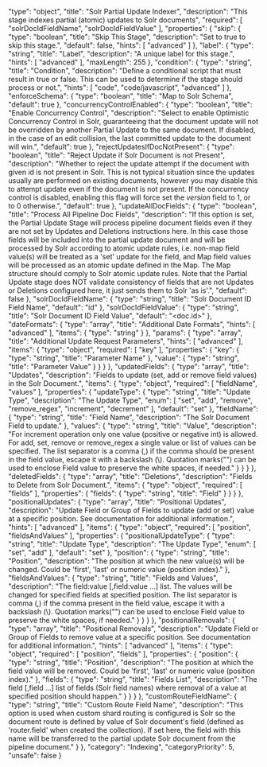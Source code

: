   "type": "object",
  "title": "Solr Partial Update Indexer",
  "description": "This stage indexes partial (atomic) updates to Solr documents",
  "required": [
    "solrDocIdFieldName",
    "solrDocIdFieldValue"
  ],
  "properties": {
    "skip": {
      "type": "boolean",
      "title": "Skip This Stage",
      "description": "Set to true to skip this stage.",
      "default": false,
      "hints": [
        "advanced"
      ]
    },
    "label": {
      "type": "string",
      "title": "Label",
      "description": "A unique label for this stage.",
      "hints": [
        "advanced"
      ],
      "maxLength": 255
    },
    "condition": {
      "type": "string",
      "title": "Condition",
      "description": "Define a conditional script that must result in true or false. This can be used to determine if the stage should process or not.",
      "hints": [
        "code",
        "code/javascript",
        "advanced"
      ]
    },
    "enforceSchema": {
      "type": "boolean",
      "title": "Map to Solr Schema",
      "default": true
    },
    "concurrencyControlEnabled": {
      "type": "boolean",
      "title": "Enable Concurrency Control",
      "description": "Select to enable Optimistic Concurrency Control in Solr, guaranteeing that the document update will not be overridden by another Partial Update to the same document. If disabled, in the case of an edit collision, the last committed update to the document will win.",
      "default": true
    },
    "rejectUpdatesIfDocNotPresent": {
      "type": "boolean",
      "title": "Reject Update if Solr Document is not Present",
      "description": "Whether to reject the update attempt if the document with given id is not present in Solr. This is not typical situation since the updates usually are performed on existing documents, however you may disable this to attempt update even if the document is not present. If the concurrency control is disabled, enabling this flag will force set the _version_ field to 1, or to 0 otherwise.",
      "default": true
    },
    "updateAllDocFields": {
      "type": "boolean",
      "title": "Process All Pipeline Doc Fields",
      "description": "If this option is set, the Partial Update Stage will process pipeline document fields even if they are not set by Updates and Deletions instructions here. In this case those fields will be included into the partial update document and will be processed by Solr according to atomic update rules, i.e. non-map field value(s) will be treated as a 'set' update for the field, and Map field values will be processed as an atomic update defined in the Map. The Map structure should comply to Solr atomic update rules. Note that the Partial Update stage does NOT validate consistency of fields that are not Updates or Deletions configured here, it just sends them to Solr 'as is'.",
      "default": false
    },
    "solrDocIdFieldName": {
      "type": "string",
      "title": "Solr Document ID Field Name",
      "default": "id"
    },
    "solrDocIdFieldValue": {
      "type": "string",
      "title": "Solr Document ID Field Value",
      "default": "<doc.id>"
    },
    "dateFormats": {
      "type": "array",
      "title": "Additional Date Formats",
      "hints": [
        "advanced"
      ],
      "items": {
        "type": "string"
      }
    },
    "params": {
      "type": "array",
      "title": "Additional Update Request Parameters",
      "hints": [
        "advanced"
      ],
      "items": {
        "type": "object",
        "required": [
          "key"
        ],
        "properties": {
          "key": {
            "type": "string",
            "title": "Parameter Name"
          },
          "value": {
            "type": "string",
            "title": "Parameter Value"
          }
        }
      }
    },
    "updatedFields": {
      "type": "array",
      "title": "Updates",
      "description": "Fields to update (set, add or remove field values) in the Solr Document.",
      "items": {
        "type": "object",
        "required": [
          "fieldName",
          "values"
        ],
        "properties": {
          "updateType": {
            "type": "string",
            "title": "Update Type",
            "description": "The Update Type",
            "enum": [
              "set",
              "add",
              "remove",
              "remove_regex",
              "increment",
              "decrement"
            ],
            "default": "set"
          },
          "fieldName": {
            "type": "string",
            "title": "Field Name",
            "description": "The Solr Document Field to update."
          },
          "values": {
            "type": "string",
            "title": "Value",
            "description": "For increment operation only one value (positive or negative int) is allowed. For add, set, remove or remove_regex a single value or list of values can be specified. The list separator is a comma (,) if the comma should be present in the field value, escape it with a backslash (\\). Quotation marks(\"\") can be used to enclose Field value to preserve the white spaces, if needed."
          }
        }
      }
    },
    "deletedFields": {
      "type": "array",
      "title": "Deletions",
      "description": "Fields to Delete from Solr Document.",
      "items": {
        "type": "object",
        "required": [
          "fields"
        ],
        "properties": {
          "fields": {
            "type": "string",
            "title": "Field"
          }
        }
      }
    },
    "positionalUpdates": {
      "type": "array",
      "title": "Positional Updates",
      "description": "Update Field or Group of Fields to update (add or set) value at a specific position. See documentation for additional information.",
      "hints": [
        "advanced"
      ],
      "items": {
        "type": "object",
        "required": [
          "position",
          "fieldsAndValues"
        ],
        "properties": {
          "positionalUpdateType": {
            "type": "string",
            "title": "Update Type",
            "description": "The Update Type",
            "enum": [
              "set",
              "add"
            ],
            "default": "set"
          },
          "position": {
            "type": "string",
            "title": "Position",
            "description": "The position at which the new value(s) will be changed. Could be 'first', 'last' or numeric value (position index)."
          },
          "fieldsAndValues": {
            "type": "string",
            "title": "Fields and Values",
            "description": "The field:value [,field:value ...] list. The values will be changed for specified fields at specified position. The list separator is comma (,) if the comma present in the field value, escape it with a backslash (\\). Quotation marks(\"\") can be used to enclose Field value to preserve the white spaces, if needed."
          }
        }
      }
    },
    "positionalRemovals": {
      "type": "array",
      "title": "Positional Removals",
      "description": "Update Field or Group of Fields to remove value at a specific position. See documentation for additional information.",
      "hints": [
        "advanced"
      ],
      "items": {
        "type": "object",
        "required": [
          "position",
          "fields"
        ],
        "properties": {
          "position": {
            "type": "string",
            "title": "Position",
            "description": "The position at which the field value will be removed. Could be 'first', 'last' or numeric value (position index)."
          },
          "fields": {
            "type": "string",
            "title": "Fields List",
            "description": "The field [,field ...] list of fields (Solr field names) where removal of a value at specified position should happen."
          }
        }
      }
    },
    "customRouteFieldName": {
      "type": "string",
      "title": "Custom Route Field Name",
      "description": "This option is used when custom shard routing is configured is Solr so the document route is defined by value of Solr document's field (defined as 'router.field' when created the collection). If set here, the field with this name will be transferred to the partial update Solr document from the pipeline document."
    }
  },
  "category": "Indexing",
  "categoryPriority": 5,
  "unsafe": false
}
